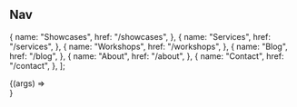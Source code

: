 

<Meta title="Components/Nav" />

## Nav

  {
    name: "Showcases",
    href: "/showcases",
  },
  {
    name: "Services",
    href: "/services",
  },
  {
    name: "Workshops",
    href: "/workshops",
  },
  {
    name: "Blog",
    href: "/blog",
  },
  {
    name: "About",
    href: "/about",
  },
  {
    name: "Contact",
    href: "/contact",
  },
];

<Canvas>
  <Story
    name="Default"
    args={{ items: navItems, currentPath: "/showcases" }}
    parameters={{ design: { disable: true } }}
  >
    {(args) => <Nav {...args} className="w-full" />}
  </Story>
</Canvas>
